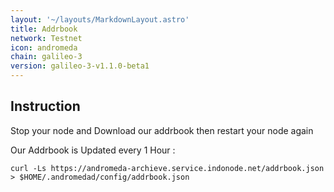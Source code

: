```yaml
---
layout: '~/layouts/MarkdownLayout.astro'
title: Addrbook
network: Testnet
icon: andromeda
chain: galileo-3
version: galileo-3-v1.1.0-beta1
---
```

## Instruction

Stop your node and Download our addrbook then restart your node again

Our Addrbook is Updated every 1 Hour : 

```
curl -Ls https://andromeda-archieve.service.indonode.net/addrbook.json > $HOME/.andromedad/config/addrbook.json ​
```